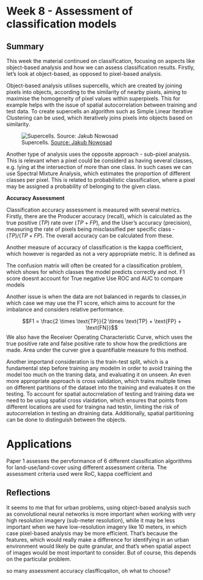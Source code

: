 # Week 8 - Assessment of classification models

## Summary

This week the material continued on classification, focusing on aspects like object-based analysis and how we can assess classification results. Firstly, let's look at object-based, as opposed to pixel-based analysis.

Object-based analysis utilises supercells, which are created by joining pixels into objects, according to the similarity of nearby pixels, aiming to maximise the homogeneity of pixel values within superpixels. This for example helps with the issue of spatial autocorrelation between training and test data. To create supercells an algorithm such as Simple Linear Iterative Clustering can be used, which iteratively joins pixels into objects based on similarity.

![Supercells. [Source: Jakub Nowosad](https://jakubnowosad.com/ogh2021/#5)](res/supercell.png)

Another type of analysis uses the opposite approach - sub-pixel analysis. This is relevant when a pixel could be considerd as having several classes, e.g. lying at the intersection of more than one class. In such cases we can use Spectral Mixture Analysis, which estimates the proportion of different classes per pixel. This is related to probabilistic classification, where a pixel may be assigned a probability of belonging to the given class.

**Accuracy Assessment**

Classification accuracy assessment is measured with several metrics. Firstly, there are the Producer accuracy (recall), which is calculated as the true positive $(TP)$ rate over $(TP + FP)$, and the User’s accuracy (precision), measuring the rate of pixels being misclassified per specific class - $(TP)/(TP+FP)$. The overall accuracy can be calculated from these.

Another measure of accuracy of classification is the kappa coefficient, which however is regarded as not a very appropriate metric. It is defined as

The confusion matrix will often be created for a classification problem, which shows for which classes the model predicts correctly and not. F1 score doesnt account for True negative Use ROC and AUC to compare models

Another issue is when the data are not balanced in regards to classes,in which case we may use the F1 score, which aims to account for the imbalance and considers relative performance.

$$F1 = \frac{2 \times \text{TP}}{2 \times \text{TP} + \text{FP} + \text{FN}}$$
We also have the Receiver Operating Characteristic Curve, which uses the true positive rate and false positive rate to show how the predictions are made. Area under the curver give a quantifiable measure fo this method.

Another importand consideration is the train-test split, which is a fundamental step before training any modelm in order to avoid training the model too much on the traning data, and evaluating it on unseen. An even more appropriate approach is cross validation, which trains multiple times on different partitions of the dataset into the training and evaluates it on the testing. To account for spatial autocrrelation of testing and training data we need to be usiug spatial cross vlaidation, which ensures that points from different locations are used for traingna nad testin, limiting the risk of autocorrelation in testing an dtraining data. Additionally, spatial partitioning can be done to distinguish between the objects.

# Applications

Paper 1 assesses the pervformance of 6 different classification algorithms for land-use/land-cover using different assessment criteria. The assessment criteria used were RoC, kappa coefficient and  

## Reflections

It seems to me that for urban problems, using object-based analysis such as convolutional neural networks is more important when working with very high resolution imagery (sub-meter resolution), while it may be less important when we have low-resolution imagery like 10 meters, in which case pixel-based analysis may be more efficient. That's because the features, which would really make a difference for identifying in an urban environment would likely be quite granular, and that's when spatial aspect of images would be most important to consider. But of course, this depends on the particular problem.


so many assessment accuracy clasfficqaiton, oh what to choose?
